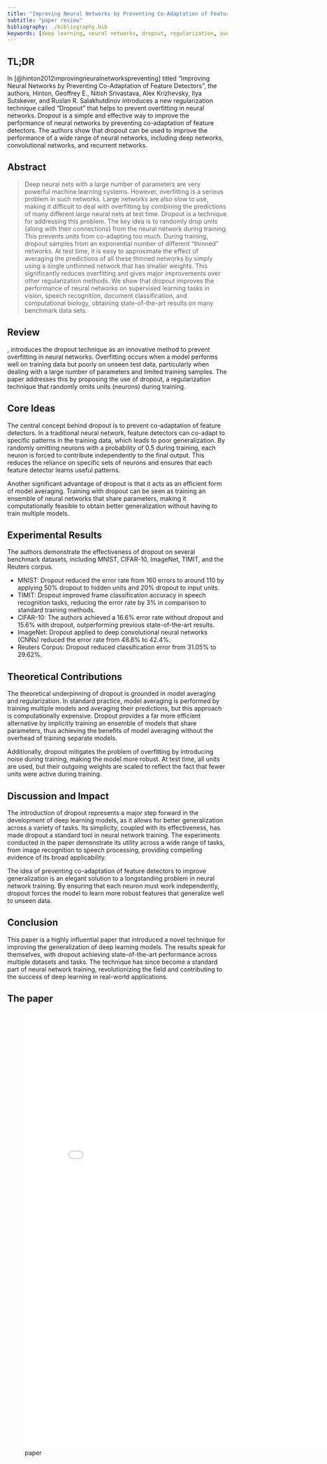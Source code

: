 ```yaml
---
title: "Improving Neural Networks by Preventing Co-Adaptation of Feature Detectors"
subtitle: "paper review"
bibliography: ./bibliography.bib
keywords: [deep learning, neural networks, dropout, regularization, overfitting]
---
```


## TL;DR

In [@hinton2012improvingneuralnetworkspreventing] titled "Improving Neural Networks by Preventing Co-Adaptation of Feature Detectors", the authors, Hinton, Geoffrey E., Nitish Srivastava, Alex Krizhevsky, Ilya Sutskever, and Ruslan R. Salakhutdinov introduces a new regularization technique called "Dropout" that helps to prevent overfitting in neural networks. Dropout is a simple and effective way to improve the performance of neural networks by preventing co-adaptation of feature detectors. The authors show that dropout can be used to improve the performance of a wide range of neural networks, including deep networks, convolutional networks, and recurrent networks.

## Abstract

> Deep neural nets with a large number of parameters are very powerful machine learning systems. However, overfitting is a serious problem in such networks. Large networks are also slow to use, making it difficult to deal with overfitting by combining the predictions of many different large neural nets at test time. Dropout is a technique for addressing this problem. The key idea is to randomly drop units (along with their connections) from the neural network during training. This prevents units from co-adapting too much. During training, dropout samples from an exponential number of different “thinned” networks. At test time, it is easy to approximate the effect of averaging the predictions of all these thinned networks by simply using a single unthinned network that has smaller weights. This significantly reduces overfitting and gives major improvements over other regularization methods. We show that dropout improves the performance of neural networks on supervised learning tasks in vision, speech recognition, document classification, and computational biology, obtaining state-of-the-art results on many benchmark data sets.

## Review

  , introduces the dropout technique as an innovative method to prevent overfitting in neural networks. Overfitting occurs when a model performs well on training data but poorly on unseen test data, particularly when dealing with a large number of parameters and limited training samples. The paper addresses this by proposing the use of dropout, a regularization technique that randomly omits units (neurons) during training.

## Core Ideas 

The central concept behind dropout is to prevent co-adaptation of feature detectors. In a traditional neural network, feature detectors can co-adapt to specific patterns in the training data, which leads to poor generalization. By randomly omitting neurons with a probability of 0.5 during training, each neuron is forced to contribute independently to the final output. This reduces the reliance on specific sets of neurons and ensures that each feature detector learns useful patterns.

Another significant advantage of dropout is that it acts as an efficient form of model averaging. Training with dropout can be seen as training an ensemble of neural networks that share parameters, making it computationally feasible to obtain better generalization without having to train multiple models.

## Experimental Results

The authors demonstrate the effectiveness of dropout on several benchmark datasets, including MNIST, CIFAR-10, ImageNet, TIMIT, and the Reuters corpus.

- MNIST: Dropout reduced the error rate from 160 errors to around 110 by applying 50% dropout to hidden units and 20% dropout to input units. 
- TIMIT: Dropout improved frame classification accuracy in speech recognition tasks, reducing the error rate by 3% in comparison to standard training methods.
-  CIFAR-10: The authors achieved a 16.6% error rate without dropout and 15.6% with dropout, outperforming previous state-of-the-art results.
- ImageNet: Dropout applied to deep convolutional neural networks (CNNs) reduced the error rate from 48.6% to 42.4%.
- Reuters Corpus: Dropout reduced classification error from 31.05% to 29.62%. 

## Theoretical Contributions

The theoretical underpinning of dropout is grounded in model averaging and regularization. In standard practice, model averaging is performed by training multiple models and averaging their predictions, but this approach is computationally expensive. Dropout provides a far more efficient alternative by implicitly training an ensemble of models that share parameters, thus achieving the benefits of model averaging without the overhead of training separate models.

Additionally, dropout mitigates the problem of overfitting by introducing noise during training, making the model more robust. At test time, all units are used, but their outgoing weights are scaled to reflect the fact that fewer units were active during training.

## Discussion and Impact

The introduction of dropout represents a major step forward in the development of deep learning models, as it allows for better generalization across a variety of tasks. Its simplicity, coupled with its effectiveness, has made dropout a standard tool in neural network training. The experiments conducted in the paper demonstrate its utility across a wide range of tasks, from image recognition to speech processing, providing compelling evidence of its broad applicability.

The idea of preventing co-adaptation of feature detectors to improve generalization is an elegant solution to a longstanding problem in neural network training. By ensuring that each neuron must work independently, dropout forces the model to learn more robust features that generalize well to unseen data.

## Conclusion

This paper is a highly influential paper that introduced a novel technique for improving the generalization of deep learning models. The results speak for themselves, with dropout achieving state-of-the-art performance across multiple datasets and tasks. The technique has since become a standard part of neural network training, revolutionizing the field and contributing to the success of deep learning in real-world applications.

## The paper

![paper](./paper.pdf){.col-page width=800px height=1000px}
